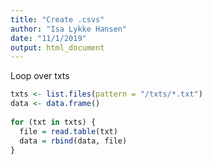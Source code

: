 ```yaml
---
title: "Create .csvs"
author: "Isa Lykke Hansen"
date: "11/1/2019"
output: html_document
---
```


Loop over txts 

```r

txts <- list.files(pattern = "/txts/*.txt")
data <- data.frame()
 
for (txt in txts) {
  file = read.table(txt)
  data = rbind(data, file)
}



```
